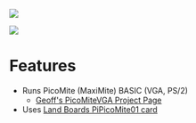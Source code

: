 <a href="https://www.tindie.com/products/26931/"><img src="http://land-boards.com/blwiki/images/5/51/Tindie-mediums.png"></img></a>

<img src="http://land-boards.com/blwiki/images/b/b4/PiPicoMite01_P18182_720px.jpg"></img>

= Features =

* Runs PicoMite (MaxiMite) BASIC (VGA, PS/2)
** [https://geoffg.net/picomitevga.html Geoff's PicoMiteVGA Project Page]
* Uses [http://land-boards.com/blwiki/index.php?title=PiPicoMite01 Land Boards PiPicoMite01 card]
